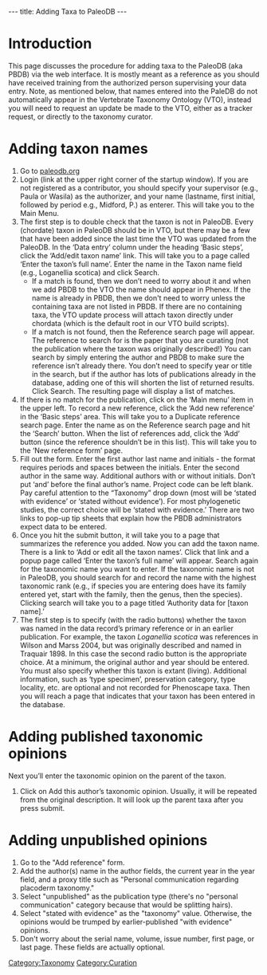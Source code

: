 ---
title: Adding Taxa to PaleoDB
---

=Introduction=

This page discusses the procedure for adding taxa to the PaleoDB (aka PBDB) via the web interface.  It is mostly meant as a reference as you should have received training from the authorized person supervising your data entry.  Note, as mentioned below, that names entered into the PaleDB do not automatically appear in the Vertebrate Taxonomy Ontology (VTO), instead you will need to request an update be made to the VTO, either as a tracker request, or directly to the taxonomy curator.

=Adding taxon names=
#Go to [http://paleodb.org paleodb.org]
#Login (link at the upper right corner of the startup window).  If you are not registered as a contributor, you should specify your supervisor (e.g., Paula or Wasila) as the authorizer, and your name (lastname, first initial, followed by period e.g., Midford, P.) as enterer.  This will take you to the Main Menu.
#The first step is to double check that the taxon is not in PaleoDB.  Every (chordate) taxon in PaleoDB should be in VTO, but there may be a few that have been added since the last time the VTO was updated from the PaleoDB.   In the ‘Data entry’ column under the heading ‘Basic steps’, click the ‘Add/edit taxon name’ link.  This will take you to a page called ‘Enter the taxon’s full name’.  Enter the name in the Taxon name field (e.g., Loganellia scotica) and click Search.
#*If a match is found, then we don’t need to worry about it and when we add PBDB to the VTO the name should appear in Phenex.  If the name is already in PBDB, then we don't need to worry unless the containing taxa are not listed in PBDB.  If there are no containing taxa, the VTO update process will attach taxon directly under chordata (which is the default root in our VTO build scripts).
#*If a match is not found, then the Reference search page will appear.  The reference to search for is the paper that you are curating (not the publication where the taxon was originally described!)  You can search by simply entering the author and PBDB to make sure the reference isn’t already there.  You don’t need to specify year or title in the search, but if the author has lots of publications already in the database, adding one of this will shorten the list of returned results.  Click Search.  The resulting page will display a list of matches.
#If there is no match for the publication, click on the ‘Main menu’ item in the upper left.  To record a new reference, click the ‘Add new reference’ in the ‘Basic steps’ area.  This will take you to a Duplicate reference search page.  Enter the name as on the Reference search page and hit the ‘Search’ button.  When the list of references add, click the ‘Add’ button (since the reference shouldn’t be in this list).  This will take you to the ‘New reference form’ page.
#Fill out the form.  Enter the first author last name and initials - the format requires periods and spaces between the initials. Enter the second author in the same way.  Additional authors with or without initials.  Don’t put ‘and’ before the final author’s name.  Project code can be left blank.  Pay careful attention to the “Taxonomy” drop down (most will be ‘stated with evidence’  or ‘stated without evidence’).  For most phylogenetic studies, the correct choice will be ‘stated with evidence.’  There are two links to pop-up tip sheets that explain how the PBDB administrators expect data to be entered.
#Once you hit the submit button, it will take you to a page that summarizes the reference you added.  Now you can add the taxon name.  There is a link to ‘Add or edit all the taxon names’.  Click that link and a popup page called ‘Enter the taxon’s full name’ will appear.   Search again for the taxonomic name you want to enter. If the taxonomic name is not in PaleoDB, you should search for and record the name with the highest taxonomic rank (e.g., if species you are entering does have its family entered yet, start with the family, then the genus, then the species).  Clicking search will take you to a page titled ‘Authority data for [taxon name].’
#The first step is to specify (with the radio buttons) whether the taxon was named in the data record’s primary reference or in an earlier publication.  For example, the taxon ''Loganellia scotica'' was references in Wilson and Marss 2004, but was originally described and named in Traquair 1898.  In this case the second radio button is the appropriate choice.  At a minimum, the original author and year should be entered.  You must also specify whether this taxon is extant (living).  Additional information, such as ‘type specimen’, preservation category, type locality, etc. are optional and not recorded for Phenoscape taxa.  Then you will reach a page that indicates that your taxon has been entered in the database.

=Adding published taxonomic opinions=
Next you’ll enter the taxonomic opinion on the parent of the taxon. 
#Click on Add this author’s taxonomic opinion. Usually, it will be repeated from the original description. It will look up the parent taxa after you press submit.

=Adding unpublished opinions=

#Go to the "Add reference" form.
#Add the author(s) name in the author fields, the current year in the year field, and a proxy title such as "Personal communication regarding placoderm taxonomy."
#Select "unpublished" as the publication type (there's no "personal communication" category because that would be splitting hairs).
#Select "stated with evidence" as the "taxonomy" value. Otherwise, the opinions would be trumped by earlier-published "with evidence" opinions.
#Don't worry about the serial name, volume, issue number, first page, or last page. These fields are actually optional.

[[Category:Taxonomy]]
[[Category:Curation]]